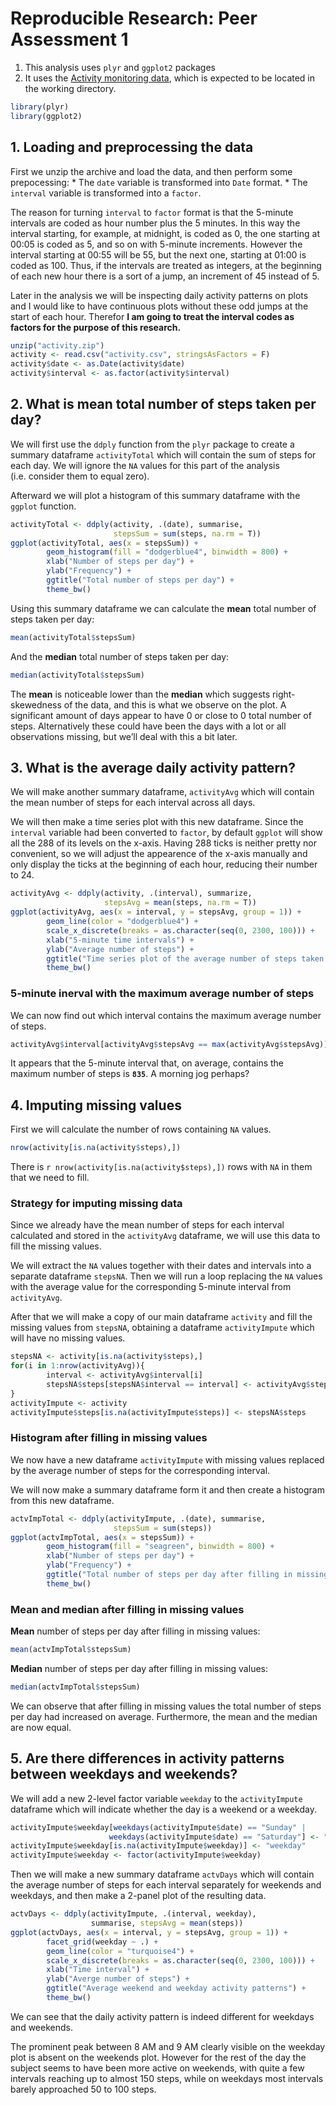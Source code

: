 # Reproducible Research: Peer Assessment 1
1. This analysis uses `plyr` and `ggplot2` packages
2. It uses the [Activity monitoring data](https://d396qusza40orc.cloudfront.net/repdata%2Fdata%2Factivity.zip), which is expected to be located in the working directory.
```r
library(plyr)
library(ggplot2)
```

## 1. Loading and preprocessing the data
First we unzip the archive and load the data, and then perform some prepocessing:
* The `date` variable is transformed into `Date` format.
* The `interval` variable is transformed into a `factor`. 

The reason for turning `interval` to `factor` format is that the 5-minute intervals are coded as hour number plus the 5 minutes. In this way the interval starting, for example, at midnight, is coded as 0, the one starting at 00:05 is coded as 5, and so on with 5-minute increments. However the interval starting at 00:55 will be 55, but the next one, starting at 01:00 is coded as 100. Thus, if the intervals are treated as integers, at the beginning of each new hour there is a sort of a jump, an increment of 45 instead of 5. 

Later in the analysis we will be inspecting daily activity patterns on plots and I would like to have continuous plots without these odd jumps at the start of each hour. Therefor **I am going to treat the interval codes as factors for the purpose of this research.**

```r
unzip("activity.zip")
activity <- read.csv("activity.csv", stringsAsFactors = F)
activity$date <- as.Date(activity$date)
activity$interval <- as.factor(activity$interval)
```

## 2. What is mean total number of steps taken per day?
We will first use the `ddply` function from the `plyr` package to create a summary dataframe `activityTotal` which will contain the sum of steps for each day. We will ignore the `NA` values for this part of the analysis (i.e. consider them to equal zero).

Afterward we will plot a histogram of this summary dataframe with the `ggplot` function.
```r
activityTotal <- ddply(activity, .(date), summarise, 
                       stepsSum = sum(steps, na.rm = T))
ggplot(activityTotal, aes(x = stepsSum)) + 
        geom_histogram(fill = "dodgerblue4", binwidth = 800) + 
        xlab("Number of steps per day") +
        ylab("Frequency") +
        ggtitle("Total number of steps per day") +
        theme_bw()
```

Using this summary dataframe we can calculate the **mean** total number of steps taken per day:
```r
mean(activityTotal$stepsSum)
```
And the **median** total number of steps taken per day:
```r
median(activityTotal$stepsSum)
```
The **mean** is noticeable lower than the **median** which suggests right-skewedness of the data, and this is what we observe on the plot. A significant amount of days appear to have 0 or close to 0 total number of steps. Alternatively these could have been the days with a lot or all observations missing, but we'll deal with this a bit later.

## 3. What is the average daily activity pattern?
We will make another summary dataframe, `activityAvg` which will contain the mean number of steps for each interval across all days.

We will then make a time series plot with this new dataframe. Since the `interval` variable had been converted to `factor`, by default `ggplot` will show all the 288 of its levels on the x-axis. Having 288 ticks is neither pretty nor convenient, so we will adjust the appearence of the x-axis manually and only display the ticks at the beginning of each hour, reducing their number to 24.
```r
activityAvg <- ddply(activity, .(interval), summarize, 
                     stepsAvg = mean(steps, na.rm = T))
ggplot(activityAvg, aes(x = interval, y = stepsAvg, group = 1)) +
        geom_line(color = "dodgerblue4") +
        scale_x_discrete(breaks = as.character(seq(0, 2300, 100))) +
        xlab("5-minute time intervals") +
        ylab("Average number of steps") +
        ggtitle("Time series plot of the average number of steps taken (averaged across all days) versus the 5-minute intervals") +
        theme_bw()
```

### 5-minute inerval with the maximum average number of steps
We can now find out which interval contains the maximum average number of steps.
```r
activityAvg$interval[activityAvg$stepsAvg == max(activityAvg$stepsAvg)]
```

It appears that the 5-minute interval that, on average, contains the maximum number of steps is **`835`**. A morning jog perhaps?


## 4. Imputing missing values

First we will calculate the number of rows containing `NA` values.
```r
nrow(activity[is.na(activity$steps),])
```
There is `r nrow(activity[is.na(activity$steps),])` rows with `NA` in them that we need to fill.

### Strategy for imputing missing data
Since we already have the mean number of steps for each interval calculated and stored in the `activityAvg` dataframe, we will use this data to fill the missing values.

We will extract the `NA` values together with their dates and intervals into a separate dataframe `stepsNA`. Then we will run a loop replacing the `NA` values with the average value for the corresponding 5-minute interval from `activityAvg`.

After that we will make a copy of our main dataframe `activity` and fill the missing values from `stepsNA`, obtaining a dataframe `activityImpute` which will have no missing values.

```r
stepsNA <- activity[is.na(activity$steps),]
for(i in 1:nrow(activityAvg)){
        interval <- activityAvg$interval[i]
        stepsNA$steps[stepsNA$interval == interval] <- activityAvg$stepsAvg[i]
}
activityImpute <- activity
activityImpute$steps[is.na(activityImpute$steps)] <- stepsNA$steps
```

### Histogram after filling in missing values
We now have a new dataframe `activityImpute` with missing values replaced by the average number of steps for the corresponding interval. 

We will now make a summary dataframe form it and then create a histogram from this new dataframe.
```r
actvImpTotal <- ddply(activityImpute, .(date), summarise, 
                       stepsSum = sum(steps))
ggplot(actvImpTotal, aes(x = stepsSum)) + 
        geom_histogram(fill = "seagreen", binwidth = 800) + 
        xlab("Number of steps per day") +
        ylab("Frequency") +
        ggtitle("Total number of steps per day after filling in missing values") +
        theme_bw()
```
### Mean and median after filling in missing values
**Mean** number of steps per day after filling in missing values:
```r
mean(actvImpTotal$stepsSum)
```
**Median** number of steps per day after filling in missing values:
```r
median(actvImpTotal$stepsSum)
```
We can observe that after filling in missing values the total number of steps per day had increased on average. Furthermore, the mean and the median are now equal.

## 5. Are there differences in activity patterns between weekdays and weekends?
We will add a new 2-level factor variable `weekday` to the `activityImpute` dataframe which will indicate whether the day is a weekend or a weekday.
```r
activityImpute$weekday[weekdays(activityImpute$date) == "Sunday" | 
                      weekdays(activityImpute$date) == "Saturday"] <- "weekend"
activityImpute$weekday[is.na(activityImpute$weekday)] <- "weekday"
activityImpute$weekday <- factor(activityImpute$weekday)
```

Then we will make a new summary dataframe `actvDays` which will contain the average number of steps for each interval separately for weekends and weekdays, and then make a 2-panel plot of the resulting data.
```r
actvDays <- ddply(activityImpute, .(interval, weekday), 
                  summarise, stepsAvg = mean(steps))
ggplot(actvDays, aes(x = interval, y = stepsAvg, group = 1)) +
        facet_grid(weekday ~ .) +
        geom_line(color = "turquoise4") +
        scale_x_discrete(breaks = as.character(seq(0, 2300, 100))) +
        xlab("Time interval") +
        ylab("Averge number of steps") +
        ggtitle("Average weekend and weekday activity patterns") +
        theme_bw()
```
We can see that the daily activity pattern is indeed different for weekdays and weekends.

The prominent peak between 8 AM and 9 AM clearly visible on the weekday plot is absent on the weekends plot. However for the rest of the day the subject seems to have been more active on weekends, with quite a few intervals reaching up to almost 150 steps, while on weekdays most intervals barely approached 50 to 100 steps.